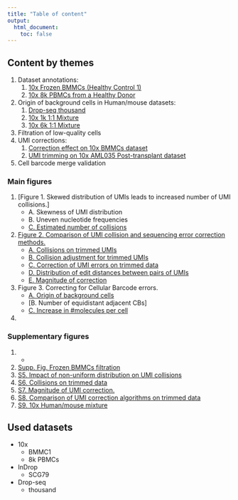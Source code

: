 ```yaml
---
title: "Table of content"
output:
  html_document:
    toc: false
---
```


## Content by themes

1. Dataset annotations:
    1. [10x Frozen BMMCs (Healthy Control 1)](annotation__annotation_bmmc1.html)
    2. [10x 8k PBMCs from a Healthy Donor](annotation__annotation_pbmc8k.html)
    <!-- 3. [inDrop Mouse Bone Marrow cells](). -->
2. Origin of background cells in Human/mouse datasets:
    1. [Drop-seq thousand](human_mouse__hm_drop_seq.html)
    2. [10x 1k 1:1 Mixture](human_mouse__hm_10x_1k.html)
    3. [10x 6k 1:1 Mixture](human_mouse__hm_10x_6k.html)
3. Filtration of low-quality cells
4. UMI corrections:
    1. [Correction effect on 10x BMMCs dataset](umi_correction__umi_bmmc1.html)
    2. [UMI trimming on 10x AML035 Post-transplant dataset](umi_correction__trim_aml_035_post.html)
5. Cell barcode merge validation

### Main figures
1. [Figure 1. Skewed distribution of UMIs leads to increased number of UMI collisions.]
    * A. Skewness of UMI distribution
    * B. Uneven nucleotide frequencies
    * [C. Estimated number of collisions](umi_correction__trimmed_collisions.html#main_figure)
2. [Figure 2. Comparison of UMI collision and sequencing error correction methods.](umi_correction__trim_aml_035_post.html#complete_figure)
    * [A. Collisions on trimmed UMIs](umi_correction__trim_aml_035_post.html#figure_a)
    * [B. Collision adjustment for trimmed UMIs](umi_correction__trim_aml_035_post.html#figure_b)
    * [C. Correction of UMI errors on trimmed data](umi_correction__trim_aml_035_post.html#figure_c)
    * [D. Distribution of edit distances between pairs of UMIs](umi_correction__umi_bmmc1.html#edit_distances)
    * [E. Magnitude of correction](umi_correction__umi_bmmc1.html#subset_for_main_figure)
3. Figure 3. Correcting for Cellular Barcode errors.
    * [A. Origin of background cells](human_mouse__hm_drop_seq.html#figure)
    * [B. Number of equidistant adjacent CBs]
    * [C. Increase in #molecules per cell](cell_barcode_correction__size_gain.html#figure)
4. 

### Supplementary figures
1. -
2. [Supp. Fig. Frozen BMMCs filtration](low_quality_cells__validation_bmmc1.html#final_figure)
5. [S5. Impact of non-uniform distribution on UMI collisions](umi_correction__trimmed_collisions.html#complete_figure)
6. [S6. Collisions on trimmed data](umi_correction__trim_aml_035_post.html#supp._figure_collisions)
7. [S7. Magnitude of UMI correction.](umi_correction__umi_bmmc1.html#normalized_expression)
8. [S8. Comparison of UMI correction algorithms on trimmed data](umi_correction__trim_aml_035_post.html#supp._figure_corrections)
9. [S9. 10x Human/mouse mixture](human_mouse__hm_10x_6k.html#figure)

## Used datasets
* 10x
    * BMMC1
    * 8k PBMCs
* InDrop
    * SCG79
* Drop-seq
    * thousand
